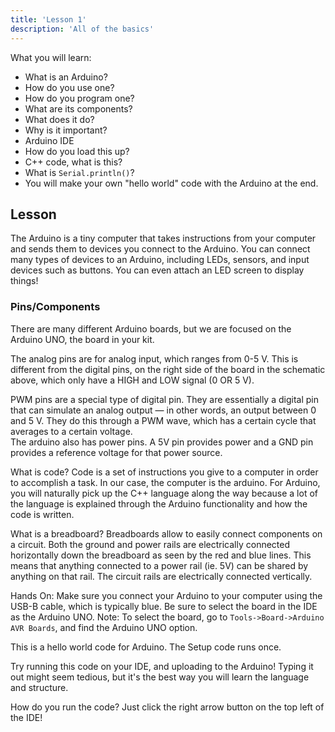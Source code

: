 ```yaml
---
title: 'Lesson 1'
description: 'All of the basics'
---
```


What you will learn:
- What is an Arduino?
- How do you use one?
- How do you program one?
- What are its components?
- What does it do?
- Why is it important?
- Arduino IDE
- How do you load this up?
- C++ code, what is this?
- What is `Serial.println()`?
- You will make your own "hello world" code with the Arduino at the end.

## Lesson

The Arduino is a tiny computer that takes instructions from your computer and sends them to devices you connect to the Arduino. You can connect many types of devices to an Arduino, including LEDs, sensors, and input devices such as buttons. You can even attach an LED screen to display things!

### Pins/Components

There are many different Arduino boards, but we are focused on the Arduino UNO, the board in your kit.

The analog pins are for analog input, which ranges from 0-5 V. This is different from the digital pins, on the right side of the board in the schematic above, which only have a HIGH and LOW signal (0 OR 5 V). 

PWM pins are a special type of digital pin. They are essentially a digital pin that can simulate an analog output — in other words, an output between 0 and 5 V. They do this through a PWM wave, which has a certain cycle that averages to a certain voltage.  
The arduino also has power pins. A 5V pin provides power and a GND pin provides a reference voltage for that power source. 

What is code? 
Code is a set of instructions you give to a computer in order to accomplish a task. In our case, the computer is the arduino. For Arduino, you will naturally pick up the C++ language along the way because a lot of the language is explained through the Arduino functionality and how the code is written. 

What is a breadboard? 
Breadboards allow to easily connect components on a circuit. Both the ground and power rails are electrically connected horizontally down the breadboard as seen by the red and blue lines. This means that anything connected to a power rail (ie. 5V) can be shared by anything on that rail. The circuit rails are electrically connected vertically. 

Hands On:
Make sure you connect your Arduino to your computer using the USB-B cable, which is typically blue. Be sure to select the board in the IDE as the Arduino UNO. 
Note: To select the board, go to `Tools->Board->Arduino AVR Boards`, and find the Arduino UNO option.

This is a hello world code for Arduino. The Setup code runs once.

Try running this code on your IDE, and uploading to the Arduino! Typing it out might seem tedious, but it's the best way you will learn the language and structure.

How do you run the code? Just click the right arrow button on the top left of the IDE! 
